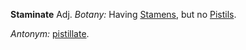 '''Staminate'''
Adj. ''Botany:'' Having [[Stamen]]s, but no [[Pistil]]s. 

''Antonym:'' [[pistillate]].